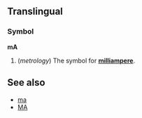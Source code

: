 ==Translingual==
===Symbol===
'''mA'''
#(''metrology'') The symbol for '''[[milliampere]]'''.


==See also==
*[[ma]]
*[[MA]]